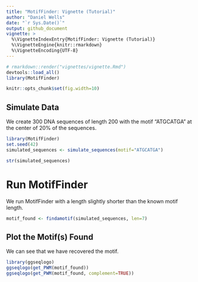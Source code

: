 ```yaml
---
title: "MotifFinder: Vignette (Tutorial)"
author: "Daniel Wells"
date: "`r Sys.Date()`"
output: github_document
vignette: >
  %\VignetteIndexEntry{MotifFinder: Vignette (Tutorial)}
  %\VignetteEngine{knitr::rmarkdown}
  %\VignetteEncoding{UTF-8}
---
```


```r
# rmarkdown::render("vignettes/vignette.Rmd")
devtools::load_all()
library(MotifFinder)
```

```r
knitr::opts_chunk$set(fig.width=10)
```

## Simulate Data
We create 300 DNA sequences of length 200 with the motif "ATGCATGA" at the center of 20% of the sequences.

```r
library(MotifFinder)
set.seed(42)
simulated_sequences <- simulate_sequences(motif="ATGCATGA")

str(simulated_sequences)
```

# Run MotifFinder
We run MotifFinder with a length slightly shorter than the known motif length.

```r
motif_found <- findamotif(simulated_sequences, len=7)
```

## Plot the Motif(s) Found
We can see that we have recovered the motif.

```r
library(ggseqlogo)
ggseqlogo(get_PWM(motif_found))
ggseqlogo(get_PWM(motif_found, complement=TRUE))
```
